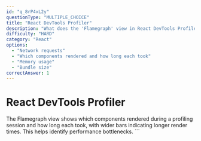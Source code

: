 ```yaml
---
id: "q_8rP4xL2y"
questionType: "MULTIPLE_CHOICE"
title: "React DevTools Profiler"
description: "What does the 'Flamegraph' view in React DevTools Profiler show?"
difficulty: "HARD"
category: "React"
options:
  - "Network requests"
  - "Which components rendered and how long each took"
  - "Memory usage"
  - "Bundle size"
correctAnswer: 1
---
```


# React DevTools Profiler

The Flamegraph view shows which components rendered during a profiling session and how long each took, with wider bars indicating longer render times. This helps identify performance bottlenecks.
\`\`\`
